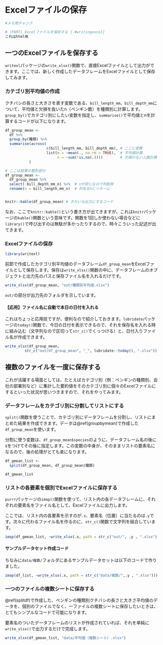 # Excelファイルの保存 {#writeexcel}


```r
#メモ用チャンク

# (PART) Excelファイルを保存する {-#writingexcel}
これはhtml用

```

## 一つのExcelファイルを保存する {#writeoneexcel}

`writexl`パッケージの`write_xlsx()`関数で、直接Excelファイルとして出力ができます。ここでは、新しく作成したデータフレームをExcelファイルとして保存してみます。


### カテゴリ別平均値の作成 {#groupbymean}

クチバシの長さと大きさを表す変数である、`bill_length_mm`、`bill_depth_mm`について、平均値と欠損を抜いたn（ペンギン数）を種類別に計算します。`group_by()`でカテゴリ別にしたい変数を指定し、`summarise()`で平均値とnを計算するコードが以下になります。

```r
df_group_mean <- 
  df %>% 
  group_by(種類) %>% 
  summarise(across(
                   c(bill_length_mm, bill_depth_mm), # ここに変数
                   list(m = ~mean(., na.rm = TRUE),  # 平均値計算
                        n = ~sum(!is.na(.))))        # 欠損のない人数計算
           )

# ここは結果の整形部分
df_group_mean <- 
  df_group_mean %>%  
  select(-bill_depth_mm_n) %>%  # nが同じなので列削除
  rename(n = bill_length_mm_n)  # 列名をnにリネーム


knitr::kable(df_group_mean) # きれいな出力にするコード
```

なお、ここで`knitr::kable()`という書き方が出てきますが、これは`knitr`パッケージの`kable()`関数という意味です。関数を1回しか使わない場合などに`library()`で呼び出すのは無駄が多かったりするので、時々こういった記述が出てきます。

### Excelファイルの保存
```r
library(writexl)
```
前節で作成したカテゴリ別平均値のデータフレーム`df_group_mean`をExcelファイルとして保存します。保存は`write_xlsx()`関数の中に、データフレームのオブジェクトと出力先のパスと保存ファイル名を入れるだけです。

```r
write_xlsx(df_group_mean, "out/種類別平均値.xlsx")
```

`out/`の部分が出力先のフォルダを示しています。

#### 【応用】ファイル名に自動で本日の日付を入れる

これはちょっと応用技ですが、便利なので紹介しておきます。`lubridate`パッケージの`today()`関数で、今日の日付を表示できるので、それを保存名を入れる時に組み込む（文字列なので区切って`str_c()`でくっつける）と、日付入りファイル名が作成できます。

```r
write_xlsx(df_group_mean, 
         str_c("out/df_group_mean", "_", lubridate::today(), ".xlsx"))
```


## 複数のファイルを一度に保存する {#writeseveralexcel}

これが活躍する場面としては、たとえばカテゴリ別（例：ペンギンの種類別、会社の部署別など）に集計した要約値をそのカテゴリ別に個々のExcelファイルにするといった状況が思いつきますので、それをやってみます。


### データフレームをカテゴリ別に分割してリストにする {#splitdf}

`split()`関数を使うことで、カテゴリ別にデータフレームを分割し、リストにまとめた結果を作成できます。データは\@ref(groupbymean)で作成した`df_group_mean`を使います。

分割に使う変数は、`df_group_mean$species`のように、データフレーム名の後に`$`をつけてその後に指定します。この変数の中身が、そのままリストの要素名になるので、後の処理がとても楽になります。


```r
df_gmean_list <- 
  split(df_group_mean, df_group_mean$種類)

df_gmean_list
```

### リストの各要素を個別でExcelファイルに保存する

`purrr`パッケージの`imap()`関数を使って、リスト内の各データフレームに、それぞれの要素名をファイル名として、Excelファイルに出力します。

ここでは、リスト内の各要素を示すのが`.x`、要素名（位置）に当たるのは`.y`です。次々に代わるファイル名を作るのに、`str_c()`関数で文字列を結合しています。

```r
imap(df_gmean_list, ~write_xlsx(.x, path = str_c("out/", .y , ".xlsx")))
```

#### サンプルデータセット作成コード

ちなみに`data/複数/`フォルダにあるサンプルデータセットは以下のコードで作りました。

```r
imap(df_list, ~write_xlsx(.x, path = str_c("data/複数/",.y , ".xlsx")))
```


### 一つのファイルの複数シートに保存する

\@ref(splitdf)で作成した、ペンギンの種類別クチバシの長さと大きさ平均値のデータを、個別のファイルでなく、一ファイルの複数シートに保存したいときは、とてもシンプルなコードで可能になります。

要素名のついたデータフレームのリストが作成されていれば、それを単純に`write_xlsx()`で出力するだけで完成します。

```r
write_xlsx(df_gmean_list, "data/平均値（複数シート）.xlsx")
```

